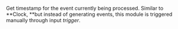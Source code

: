 Get timestamp for the event currently being processed. Similar to **Clock, **but instead of generating events, this module is triggered manually through input *trigger*.